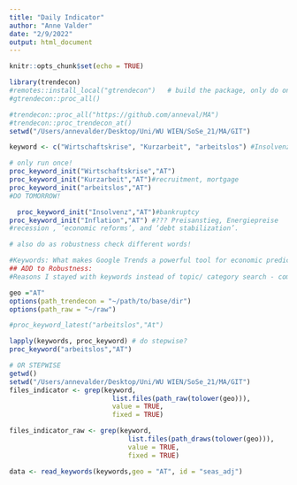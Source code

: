 ```yaml
---
title: "Daily Indicator"
author: "Anne Valder"
date: "2/9/2022"
output: html_document
---
```


```r
knitr::opts_chunk$set(echo = TRUE)
```

```r
library(trendecon)
#remotes::install_local("gtrendecon")   # build the package, only do once
#gtrendecon::proc_all()

#trendecon::proc_all("https://github.com/anneval/MA")
#trendecon::proc_trendecon_at()
setwd("/Users/annevalder/Desktop/Uni/WU WIEN/SoSe_21/MA/GIT")

keyword <- c("Wirtschaftskrise", "Kurzarbeit", "arbeitslos") #Insolvenz

# only run once!
proc_keyword_init("Wirtschaftskrise","AT")
proc_keyword_init("Kurzarbeit","AT")#recruitment, mortgage
proc_keyword_init("arbeitslos","AT")
#DO TOMORROW!

  proc_keyword_init("Insolvenz","AT")#bankruptcy
proc_keyword_init("Inflation","AT") #??? Preisanstieg, Energiepreise
#recession , ‘economic reforms’, and ‘debt stabilization’.

# also do as robustness check different words!

#Keywords: What makes Google Trends a powerful tool for economic predictions is its coverage of a large number of aspects of economic activity. Data about search behaviour can be informative about consumption (e.g. related to searches for “vehicles”, “households appliances”), labour markets (e.g.“recruitment”), housing (e.g. “real estate agency”, “mortgage”), business services (e.g.“venture capital”, “bankruptcy”), industrial activity (e.g. “maritime transport”, “agricultural equipment”) as well as economic sentiment (e.g. “recession”) and poverty (e.g. “food bank”). Signals about multiple facets of the economy can be aggregated to infer a timely picture of the macro economy.(OECD PAPER)
## ADD to Robustness:
#Reasons I stayed with keywords instead of topic/ category search - computational issues if consider Sampling problem porperly!!! OECD: the algorithm (a “neural network”) extracts relevant information from 250 Google Trends variables, that each aggregate information about searches by Google users for thousands a keywords
```

```r
geo ="AT"
options(path_trendecon = "~/path/to/base/dir")
options(path_raw = "~/raw")

#proc_keyword_latest("arbeitslos","At")

lapply(keywords, proc_keyword) # do stepwise? 
proc_keyword("arbeitslos","AT")

# OR STEPWISE
getwd()
setwd("/Users/annevalder/Desktop/Uni/WU WIEN/SoSe_21/MA/GIT")
files_indicator <- grep(keyword,
                          list.files(path_raw(tolower(geo))),
                          value = TRUE,
                          fixed = TRUE)

files_indicator_raw <- grep(keyword,
                              list.files(path_draws(tolower(geo))),
                              value = TRUE,
                              fixed = TRUE)
```

```r

data <- read_keywords(keywords,geo = "AT", id = "seas_adj")
```

